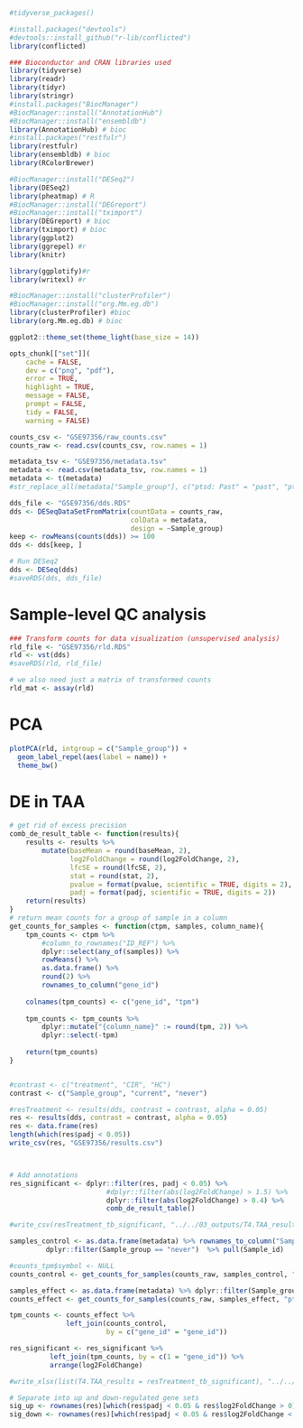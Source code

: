 ```r
#tidyverse_packages()

#install.packages("devtools")
#devtools::install_github("r-lib/conflicted")
library(conflicted)

### Bioconductor and CRAN libraries used
library(tidyverse)
library(readr)
library(tidyr)
library(stringr)
#install.packages("BiocManager")
#BiocManager::install("AnnotationHub")
#BiocManager::install("ensembldb")
library(AnnotationHub) # bioc
#install.packages("restfulr")
library(restfulr)
library(ensembldb) # bioc
library(RColorBrewer)

#BiocManager::install("DESeq2")
library(DESeq2)
library(pheatmap) # R
#BiocManager::install("DEGreport")
#BiocManager::install("tximport")
library(DEGreport) # bioc
library(tximport) # bioc
library(ggplot2) 
library(ggrepel) #r
library(knitr)

library(ggplotify)#r
library(writexl) #r

#BiocManager::install("clusterProfiler")
#BiocManager::install("org.Mm.eg.db")
library(clusterProfiler) #bioc
library(org.Mm.eg.db) # bioc

ggplot2::theme_set(theme_light(base_size = 14))

opts_chunk[["set"]](
    cache = FALSE,
    dev = c("png", "pdf"),
    error = TRUE,
    highlight = TRUE,
    message = FALSE,
    prompt = FALSE,
    tidy = FALSE,
    warning = FALSE)

```
```r
counts_csv <- "GSE97356/raw_counts.csv"
counts_raw <- read.csv(counts_csv, row.names = 1)

metadata_tsv <- "GSE97356/metadata.tsv"
metadata <- read.csv(metadata_tsv, row.names = 1)
metadata <- t(metadata)
#str_replace_all(metadata["Sample_group"], c("ptsd: Past" = "past", "ptsd: Current" = "current", "ptsd: Never" = "control"))
```
```r
dds_file <- "GSE97356/dds.RDS"
dds <- DESeqDataSetFromMatrix(countData = counts_raw, 
                              colData = metadata, 
                              design = ~Sample_group)
keep <- rowMeans(counts(dds)) >= 100
dds <- dds[keep, ]

# Run DESeq2
dds <- DESeq(dds)
#saveRDS(dds, dds_file)
```

# Sample-level QC analysis 
```r
### Transform counts for data visualization (unsupervised analysis)
rld_file <- "GSE97356/rld.RDS"
rld <- vst(dds)
#saveRDS(rld, rld_file)

# we also need just a matrix of transformed counts
rld_mat <- assay(rld)
```
# PCA
```r
plotPCA(rld, intgroup = c("Sample_group")) + 
  geom_label_repel(aes(label = name)) + 
  theme_bw()
```
# DE in TAA
```r
# get rid of excess precision
comb_de_result_table <- function(results){
    results <- results %>%
        mutate(baseMean = round(baseMean, 2),
               log2FoldChange = round(log2FoldChange, 2),
               lfcSE = round(lfcSE, 2),
               stat = round(stat, 2),
               pvalue = format(pvalue, scientific = TRUE, digits = 2),
               padj = format(padj, scientific = TRUE, digits = 2))
    return(results)
}
# return mean counts for a group of sample in a column
get_counts_for_samples <- function(ctpm, samples, column_name){
    tpm_counts <- ctpm %>%
        #column_to_rownames("ID_REF") %>% 
        dplyr::select(any_of(samples)) %>% 
        rowMeans() %>%
        as.data.frame() %>%
        round(2) %>%
        rownames_to_column("gene_id") 
    
    colnames(tpm_counts) <- c("gene_id", "tpm")
    
    tpm_counts <- tpm_counts %>% 
        dplyr::mutate("{column_name}" := round(tpm, 2)) %>% 
        dplyr::select(-tpm)
    
    return(tpm_counts)
}


#contrast <- c("treatment", "CIR", "HC")
contrast <- c("Sample_group", "current", "never")

#resTreatment <- results(dds, contrast = contrast, alpha = 0.05)
res <- results(dds, contrast = contrast, alpha = 0.05)
res <- data.frame(res)
length(which(res$padj < 0.05))
write_csv(res, "GSE97356/results.csv")



# Add annotations
res_significant <- dplyr::filter(res, padj < 0.05) %>%  
                        #dplyr::filter(abs(log2FoldChange) > 1.5) %>% 
                        dplyr::filter(abs(log2FoldChange) > 0.4) %>% 
                        comb_de_result_table()

#write_csv(resTreatment_tb_significant, "../../03_outputs/T4.TAA_results.csv")

samples_control <- as.data.frame(metadata) %>% rownames_to_column("Sample_id") %>% 
         dplyr::filter(Sample_group == "never")  %>% pull(Sample_id)

#counts_tpm$symbol <- NULL
counts_control <- get_counts_for_samples(counts_raw, samples_control, "control_mean")

samples_effect <- as.data.frame(metadata) %>% dplyr::filter(Sample_group == "current") %>% row.names() 
counts_effect <- get_counts_for_samples(counts_raw, samples_effect, "ptsd_mean")

tpm_counts <- counts_effect %>% 
              left_join(counts_control,
                        by = c("gene_id" = "gene_id"))

res_significant <- res_significant %>% 
          left_join(tpm_counts, by = c(1 = "gene_id")) %>%
          arrange(log2FoldChange)

#write_xlsx(list(T4.TAA_results = resTreatment_tb_significant), "../../03_outputs/T4.DE_TAA.xlsx")

# Separate into up and down-regulated gene sets
sig_up <- rownames(res)[which(res$padj < 0.05 & res$log2FoldChange > 0)]
sig_down <- rownames(res)[which(res$padj < 0.05 & res$log2FoldChange < 0)]
```
